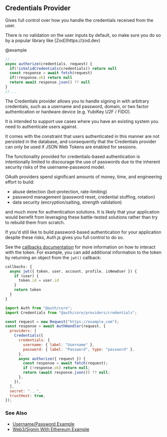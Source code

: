 
## Credentials Provider

Gives full control over how you handle the credentials received from the user.

<Callout type="warning">
  There is no validation on the user inputs by default, so make sure you do so
  by a popular library like [Zod](https://zod.dev)
</Callout>

@example

```ts
//...
async authorize(credentials, request) {
  if(!isValidCredentials(credentials)) return null
  const response = await fetch(request)
  if(!response.ok) return null
  return await response.json() ?? null
}
//...
```

The Credentials provider allows you to handle signing in with arbitrary credentials,
such as a username and password, domain, or two factor authentication or hardware device (e.g. YubiKey U2F / FIDO).

It is intended to support use cases where you have an existing system you need to authenticate users against.

It comes with the constraint that users authenticated in this manner are not persisted in the database,
and consequently that the Credentials provider can only be used if JSON Web Tokens are enabled for sessions.

<Callout type="warning">
The functionality provided for credentials-based authentication is intentionally limited to discourage the use of passwords due to the inherent security risks of the username-password model.

OAuth providers spend significant amounts of money, time, and engineering effort to build:

- abuse detection (bot-protection, rate-limiting)
- password management (password reset, credential stuffing, rotation)
- data security (encryption/salting, strength validation)

and much more for authentication solutions. It is likely that your application would benefit from leveraging these battle-tested solutions rather than try to rebuild them from scratch.

If you'd still like to build password-based authentication for your application despite these risks, Auth.js gives you full control to do so.

</Callout>

See the [callbacks documentation](/reference/core#authconfig#callbacks) for more information on how to interact with the token. For example, you can add additional information to the token by returning an object from the `jwt()` callback:

```js
callbacks: {
  async jwt({ token, user, account, profile, isNewUser }) {
    if (user) {
      token.id = user.id
    }
    return token
  }
}
```

```js
import Auth from "@auth/core";
import Credentials from "@auth/core/providers/credentials";

const request = new Request("https://example.com");
const response = await AuthHandler(request, {
  providers: [
    Credentials({
      credentials: {
        username: { label: "Username" },
        password: { label: "Password", type: "password" },
      },
      async authorize({ request }) {
        const response = await fetch(request);
        if (!response.ok) return null;
        return (await response.json()) ?? null;
      },
    }),
  ],
  secret: "...",
  trustHost: true,
});
```

### See Also

- [Username/Password Example](https://authjs.dev/guides/providers/credentials#example---username--password)
- [Web3/Signin With Ethereum Example](https://authjs.dev/guides/providers/credentials#example---web3--signin-with-ethereum)
